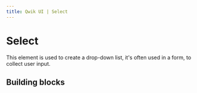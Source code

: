 ```yaml
---
title: Qwik UI | Select
---
```



<StatusBanner status={statusByComponent.headless.Select} />

# Select

This element is used to create a drop-down list, it's often used in a form, to collect user input.

<div data-testid="select-hero-test">
  <Showcase name="hero" />
</div>

<div data-testid="select-disabled-test">
  <Showcase name="disabled" />
</div>

<div data-testid="select-uncontrolled-test">
  <Showcase name="uncontrolled" />
</div>

## Building blocks

<CodeSnippet name="building-blocks" />
